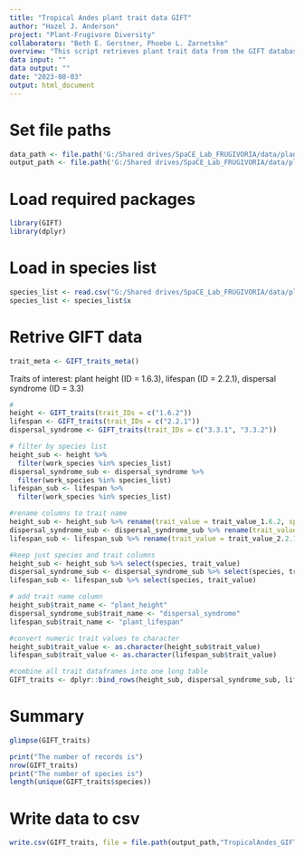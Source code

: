 ```yaml
---
title: "Tropical Andes plant trait data GIFT"
author: "Hazel J. Anderson"
project: "Plant-Frugivore Diversity"
collaborators: "Beth E. Gerstner, Phoebe L. Zarnetske"
overview: "This script retrieves plant trait data from the GIFT database for plant species list."
data input: ""
data output: ""
date: "2023-08-03"
output: html_document
---
```


# Set file paths
```r
data_path <- file.path('G:/Shared drives/SpaCE_Lab_FRUGIVORIA/data/plants/L0')
output_path <- file.path('G:/Shared drives/SpaCE_Lab_FRUGIVORIA/data/plants/L0')
```

# Load required packages
```r
library(GIFT)
library(dplyr)
```

# Load in species list
```r
species_list <- read.csv("G:/Shared drives/SpaCE_Lab_FRUGIVORIA/data/plants/L1/TropicalAndes_plant_Forest_SpeciesList.csv")
species_list <- species_list$x
```

# Retrive GIFT data
```r
trait_meta <- GIFT_traits_meta()
```
Traits of interest: plant height (ID = 1.6.3), lifespan (ID = 2.2.1), dispersal syndrome (ID = 3.3)

```r
# 
height <- GIFT_traits(trait_IDs = c("1.6.2"))
lifespan <- GIFT_traits(trait_IDs = c("2.2.1"))
dispersal_syndrome <- GIFT_traits(trait_IDs = c("3.3.1", "3.3.2"))
```

```r
# filter by species list
height_sub <- height %>%
  filter(work_species %in% species_list)
dispersal_syndrome_sub <- dispersal_syndrome %>%
  filter(work_species %in% species_list)
lifespan_sub <- lifespan %>%
  filter(work_species %in% species_list)
```

```r
#rename columns to trait name
height_sub <- height_sub %>% rename(trait_value = trait_value_1.6.2, species = work_species)
dispersal_syndrome_sub <- dispersal_syndrome_sub %>% rename(trait_value = trait_value_3.3.1, species = work_species)
lifespan_sub <- lifespan_sub %>% rename(trait_value = trait_value_2.2.1, species = work_species)
```

```r
#keep just species and trait columns
height_sub <- height_sub %>% select(species, trait_value)
dispersal_syndrome_sub <- dispersal_syndrome_sub %>% select(species, trait_value)
lifespan_sub <- lifespan_sub %>% select(species, trait_value)
```

```r
# add trait name column
height_sub$trait_name <- "plant_height"
dispersal_syndrome_sub$trait_name <- "dispersal_syndrome"
lifespan_sub$trait_name <- "plant_lifespan"
```

```r
#convert numeric trait values to character
height_sub$trait_value <- as.character(height_sub$trait_value)
lifespan_sub$trait_value <- as.character(lifespan_sub$trait_value)
```


```r
#combine all trait dataframes into one long table
GIFT_traits <- dplyr::bind_rows(height_sub, dispersal_syndrome_sub, lifespan_sub)
```

# Summary
```r
glimpse(GIFT_traits)
```


```r
print("The number of records is")
nrow(GIFT_traits)
print("The number of species is")
length(unique(GIFT_traits$species))
```

# Write data to csv
```r
write.csv(GIFT_traits, file = file.path(output_path,"TropicalAndes_GIFT_plant_traits_forest.csv"))
```